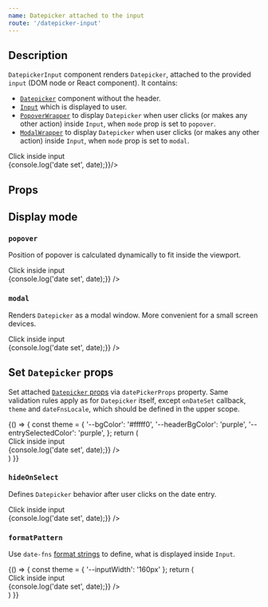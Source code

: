 ```yaml
---
name: Datepicker attached to the input
route: '/datepicker-input'
---
```


## Description

`DatepickerInput` component renders `Datepicker`, attached to the provided `input` (DOM node or React component). It contains:
- [`Datepicker`](/datepicker) component without the header.
- [`Input`](/src-lib-components-visual-input-input) which is displayed to user.
- [`PopoverWrapper`](/src-lib-components-visual-popover-popover-wrapper) to display `Datepicker` when user clicks (or makes any other action) inside `Input`, when `mode` prop is set to `popover`.
- [`ModalWrapper`](/src-lib-components-visual-modal-modal-wrapper) to display `Datepicker` when user clicks (or makes any other action) inside `Input`, when `mode` prop is set to `modal`.

<Playground>
  <div>
    <div>Click inside input</div>
    <DatepickerInput onDateSet={date => {console.log('date set', date);}}/>
  </div>
</Playground>

## Props

<Props of={DatepickerInputWithProps} />

## Display mode

### `popover`

Position of popover is calculated dynamically to fit inside the viewport.

<Playground>
  <div>
    <div>Click inside input</div>
    <DatepickerInput
      mode="popover"
      onDateSet={date => {console.log('date set', date);}}
    />
  </div>
</Playground>

### `modal`

Renders `Datepicker` as a modal window. More convenient for a small screen devices.

<Playground>
  <div>
    <div>Click inside input</div>
    <DatepickerInput
      mode="modal"
      onDateSet={date => {console.log('date set', date);}}
    />
  </div>
</Playground>

## Set `Datepicker` props

Set attached [`Datepicker` props](/datepicker#props) via `datePickerProps` property. Same validation rules apply as for `Datepicker` itself, except `onDateSet` callback, `theme` and `dateFnsLocale`, which should be defined in the upper scope.

<Playground>
  {() => {
    const theme = {
      '--bgColor': '#fffff0',
      '--headerBgColor': 'purple',
      '--entrySelectedColor': 'purple',
    };
    return (
      <div>
        <div>Click inside input</div>
        <DatepickerInput
          datePickerProps={{'minPrecision': 'month'}}
          dateFnsLocale={locale}
          theme={theme}
          onDateSet={date => {console.log('date set', date);}}
        />
      </div>
    )
  }}
</Playground>


### `hideOnSelect`

Defines `Datepicker` behavior after user clicks on the date entry.

<Playground>
  <div>
    <div>Click inside input</div>
    <DatepickerInput
      hideOnSelect={false}
      onDateSet={date => {console.log('date set', date);}}
    />
  </div>
</Playground>

### `formatPattern`

Use `date-fns` [format strings](https://date-fns.org/docs/format) to define, what is displayed inside `Input`.

<Playground>
  {() => {
    const theme = {
      '--inputWidth': '160px'
    };
    return (
      <div>
        <div>Click inside input</div>
        <DatepickerInput
          theme={theme}
          formatPattern='GGGG yo Do'
          onDateSet={date => {console.log('date set', date);}}
        />
      </div>
    )
  }}
</Playground>

